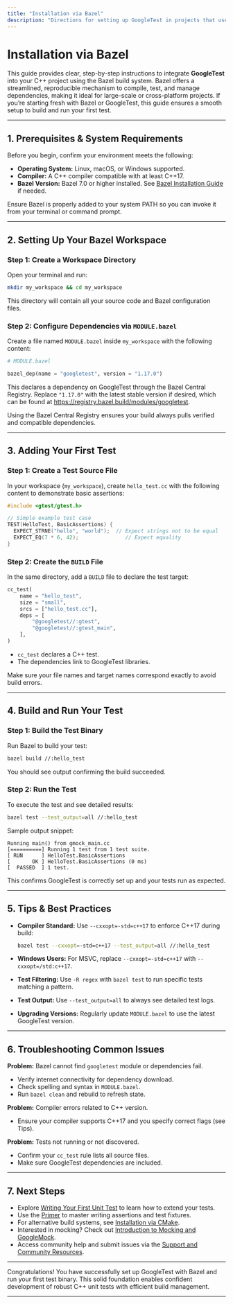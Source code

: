 ```yaml
---
title: "Installation via Bazel"
description: "Directions for setting up GoogleTest in projects that use Bazel as their build system. Provides configuration commands, workspace integration, and tips for seamless build and run."
---
```


# Installation via Bazel

This guide provides clear, step-by-step instructions to integrate **GoogleTest** into your C++ project using the Bazel build system. Bazel offers a streamlined, reproducible mechanism to compile, test, and manage dependencies, making it ideal for large-scale or cross-platform projects. If you’re starting fresh with Bazel or GoogleTest, this guide ensures a smooth setup to build and run your first test.

---

## 1. Prerequisites & System Requirements

Before you begin, confirm your environment meets the following:

- **Operating System:** Linux, macOS, or Windows supported.
- **Compiler:** A C++ compiler compatible with at least C++17.
- **Bazel Version:** Bazel 7.0 or higher installed. See [Bazel Installation Guide](https://bazel.build/install) if needed.

<Tip>
Ensure Bazel is properly added to your system PATH so you can invoke it from your terminal or command prompt.
</Tip>

---

## 2. Setting Up Your Bazel Workspace

### Step 1: Create a Workspace Directory

Open your terminal and run:

```sh
mkdir my_workspace && cd my_workspace
```

This directory will contain all your source code and Bazel configuration files.

### Step 2: Configure Dependencies via `MODULE.bazel`

Create a file named `MODULE.bazel` inside `my_workspace` with the following content:

```python
# MODULE.bazel

bazel_dep(name = "googletest", version = "1.17.0")
```

This declares a dependency on GoogleTest through the Bazel Central Registry. Replace `"1.17.0"` with the latest stable version if desired, which can be found at https://registry.bazel.build/modules/googletest.

<Tip>
Using the Bazel Central Registry ensures your build always pulls verified and compatible dependencies.
</Tip>

---

## 3. Adding Your First Test

### Step 1: Create a Test Source File

In your workspace (`my_workspace`), create `hello_test.cc` with the following content to demonstrate basic assertions:

```cpp
#include <gtest/gtest.h>

// Simple example test case
TEST(HelloTest, BasicAssertions) {
  EXPECT_STRNE("hello", "world");  // Expect strings not to be equal
  EXPECT_EQ(7 * 6, 42);               // Expect equality
}
```

### Step 2: Create the `BUILD` File

In the same directory, add a `BUILD` file to declare the test target:

```python
cc_test(
    name = "hello_test",
    size = "small",
    srcs = ["hello_test.cc"],
    deps = [
        "@googletest//:gtest",
        "@googletest//:gtest_main",
    ],
)
```

- `cc_test` declares a C++ test.
- The dependencies link to GoogleTest libraries.

<Tip>
Make sure your file names and target names correspond exactly to avoid build errors.
</Tip>

---

## 4. Build and Run Your Test

### Step 1: Build the Test Binary

Run Bazel to build your test:

```sh
bazel build //:hello_test
```

You should see output confirming the build succeeded.

### Step 2: Run the Test

To execute the test and see detailed results:

```sh
bazel test --test_output=all //:hello_test
```

Sample output snippet:

```
Running main() from gmock_main.cc
[==========] Running 1 test from 1 test suite.
[ RUN      ] HelloTest.BasicAssertions
[       OK ] HelloTest.BasicAssertions (0 ms)
[  PASSED  ] 1 test.
```

This confirms GoogleTest is correctly set up and your tests run as expected.

---

## 5. Tips & Best Practices

- **Compiler Standard:** Use `--cxxopt=-std=c++17` to enforce C++17 during build:

  ```sh
  bazel test --cxxopt=-std=c++17 --test_output=all //:hello_test
  ```

- **Windows Users:** For MSVC, replace `--cxxopt=-std=c++17` with `--cxxopt=/std:c++17`.

- **Test Filtering:** Use `-R regex` with `bazel test` to run specific tests matching a pattern.

- **Test Output:** Use `--test_output=all` to always see detailed test logs.

- **Upgrading Versions:** Regularly update `MODULE.bazel` to use the latest GoogleTest version.

---

## 6. Troubleshooting Common Issues

<Accordion title="Common Bazel Setup Issues">

**Problem:** Bazel cannot find `googletest` module or dependencies fail.

- Verify internet connectivity for dependency download.
- Check spelling and syntax in `MODULE.bazel`.
- Run `bazel clean` and rebuild to refresh state.

**Problem:** Compiler errors related to C++ version.

- Ensure your compiler supports C++17 and you specify correct flags (see Tips).

**Problem:** Tests not running or not discovered.

- Confirm your `cc_test` rule lists all source files.
- Make sure GoogleTest dependencies are included.

</Accordion>

---

## 7. Next Steps

- Explore [Writing Your First Unit Test](../configuration-and-first-test/writing-your-first-unit-test) to learn how to extend your tests.
- Use the [Primer](../../primer.md) to master writing assertions and test fixtures.
- For alternative build systems, see [Installation via CMake](installation-via-cmake.md).
- Interested in mocking? Check out [Introduction to Mocking and GoogleMock](../../guides/mocking-with-googlemock/introduction-to-mocking.md).
- Access community help and submit issues via the [Support and Community Resources](../../getting-started/troubleshooting-and-resources/community-and-support.md).

---

Congratulations! You have successfully set up GoogleTest with Bazel and run your first test binary. This solid foundation enables confident development of robust C++ unit tests with efficient build management.

---